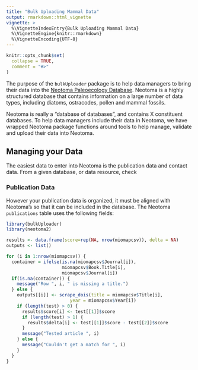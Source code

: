 ```yaml
---
title: "Bulk Uploading Mammal Data"
output: rmarkdown::html_vignette
vignette: >
  %\VignetteIndexEntry{Bulk Uploading Mammal Data}
  %\VignetteEngine{knitr::rmarkdown}
  %\VignetteEncoding{UTF-8}
---
```


```r
knitr::opts_chunk$set(
  collapse = TRUE,
  comment = "#>"
)
```

The purpose of the `bulkUploader` package is to help data managers to bring their data into the [Neotoma Paleoecology Database](https://neotomadb.org).  Neotoma is a highly structured database that contains information on a large number of data types, including diatoms, ostracodes, pollen and mammal fossils.

Neotoma is really a "database of databases", and contains X constituent databases.  To help data managers include their data in Neotoma, we have wrapped Neotoma package functions around tools to help manage, validate and upload their data into Neotoma.

## Managing your Data

The easiest data to enter into Neotoma is the publication data and contact data.  From a given database, or data resource, check 

### Publication Data

However your publication data is organized, it must be aligned with Neotoma's so that it can be included in the database.  The Neotoma `publications` table uses the following fields:

```r
library(bulkUploader)
library(neotoma2)
```

```r

results <- data.frame(score=rep(NA, nrow(miomapcsv)), delta = NA)
outputs <- list()

for (i in 1:nrow(miomapcsv)) {
  container = ifelse(is.na(miomapcsv$Journal[i]),
                     miomapcsv$Book.Title[i],
                     miomapcsv$Journal[i])
  if(is.na(container)) {
    message("Row ", i, " is missing a title.")
  } else {
    outputs[[i]] <- scrape_dois(title = miomapcsv$Title[i],
                        year = miomapcsv$Year[i])
    if (length(test) > 0) {
      results$score[i] <- test[[1]]$score
      if (length(test) > 1) {
        results$delta[i] <- test[[1]]$score - test[[2]]$score
      }
      message("Tested article ", i)
    } else {
      message("Couldn't get a match for ", i)
    }
  }
}
```

